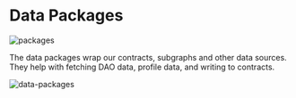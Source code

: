 # Data Packages

![packages](https://github.com/HausDAO/monorepo/assets/522182/d9d83408-6a49-48b4-a62a-6d7c71c7a9c8)

The data packages wrap our contracts, subgraphs and other data sources. They help with fetching DAO data, profile data, and writing to contracts.

![data-packages](https://github.com/HausDAO/monorepo/assets/522182/dc6a31d4-6277-4fe5-89f6-b7e3260a85dc)
